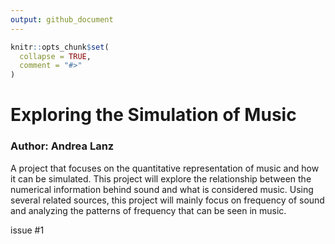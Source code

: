```yaml
---
output: github_document
---
```


<!-- README.md is generated from README.Rmd. Please edit that file -->

```r
knitr::opts_chunk$set(
  collapse = TRUE,
  comment = "#>"
)
```
# Exploring the Simulation of Music

### Author: Andrea Lanz

A project that focuses on the quantitative representation of music and how it can be simulated. This project will explore the relationship between the numerical information behind sound and what is considered music. Using several related sources, this project will mainly focus on frequency of sound and analyzing the patterns of frequency that can be seen in music.

issue #1 



